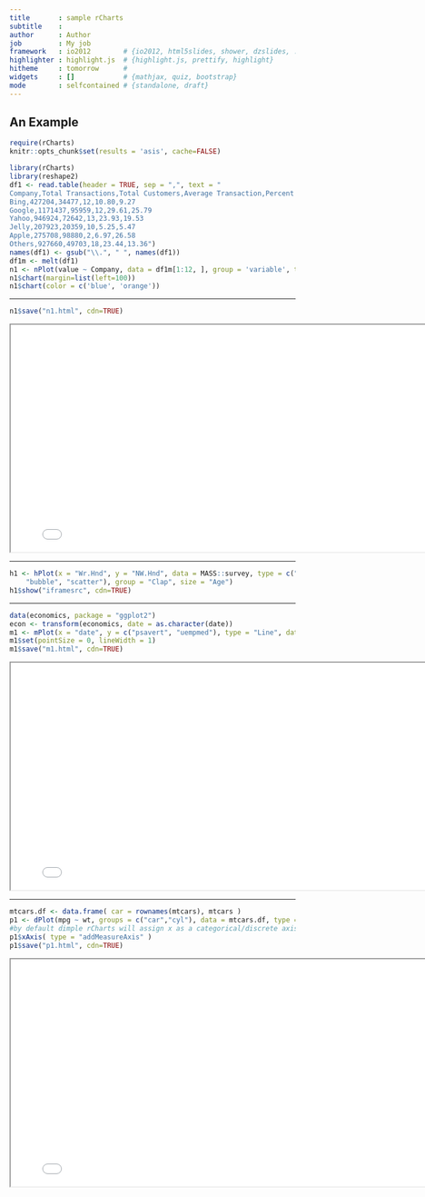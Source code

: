 ```yaml
---
title       : sample rCharts
subtitle    : 
author      : Author
job         : My job
framework   : io2012        # {io2012, html5slides, shower, dzslides, ...}
highlighter : highlight.js  # {highlight.js, prettify, highlight}
hitheme     : tomorrow      # 
widgets     : []            # {mathjax, quiz, bootstrap}
mode        : selfcontained # {standalone, draft}
---
```


## An Example

```r
require(rCharts)
knitr::opts_chunk$set(results = 'asis', cache=FALSE)
```


```r
library(rCharts)
library(reshape2)
df1 <- read.table(header = TRUE, sep = ",", text = "
Company,Total Transactions,Total Customers,Average Transaction,Percent of Total Transactions,Percent of Total Customers
Bing,427204,34477,12,10.80,9.27
Google,1171437,95959,12,29.61,25.79
Yahoo,946924,72642,13,23.93,19.53
Jelly,207923,20359,10,5.25,5.47
Apple,275708,98880,2,6.97,26.58
Others,927660,49703,18,23.44,13.36")
names(df1) <- gsub("\\.", " ", names(df1))
df1m <- melt(df1)
n1 <- nPlot(value ~ Company, data = df1m[1:12, ], group = 'variable', type = 'multiBarChart',height=300,width=800)
n1$chart(margin=list(left=100))
n1$chart(color = c('blue', 'orange'))
```

---

```r
n1$save("n1.html", cdn=TRUE)
```

<iframe src="n1.html" height=400 width=800></iframe>

---

```r
h1 <- hPlot(x = "Wr.Hnd", y = "NW.Hnd", data = MASS::survey, type = c("line", 
    "bubble", "scatter"), group = "Clap", size = "Age")
h1$show("iframesrc", cdn=TRUE)
```

---

```r
data(economics, package = "ggplot2")
econ <- transform(economics, date = as.character(date))
m1 <- mPlot(x = "date", y = c("psavert", "uempmed"), type = "Line", data = econ)
m1$set(pointSize = 0, lineWidth = 1)
m1$save("m1.html", cdn=TRUE)
```
<iframe src="m1.html" height=400 width=800></iframe>

---

```r
mtcars.df <- data.frame( car = rownames(mtcars), mtcars )
p1 <- dPlot(mpg ~ wt, groups = c("car","cyl"), data = mtcars.df, type = 'bubble')
#by default dimple rCharts will assign x as a categorical/discrete axis 
p1$xAxis( type = "addMeasureAxis" )
p1$save("p1.html", cdn=TRUE)
```
<iframe src="p1.html" height=400 width=800></iframe>

